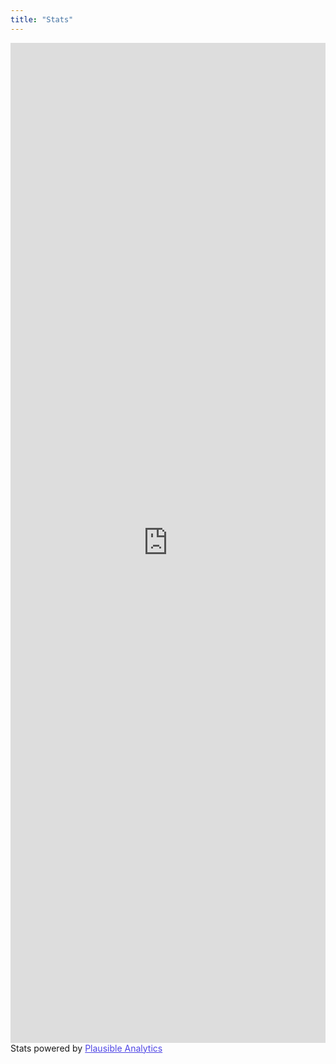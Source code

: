 ```yaml
---
title: "Stats"
---
```


<iframe plausible-embed src="https://plausible.io/share/openwashdata.org?auth=bLJN-ofrQCWq_cxOA6Udb&embed=true&theme=light" scrolling="no" frameborder="0" loading="lazy" style="width: 1px; min-width: 100%; height: 1600px;"></iframe>
<div style="font-size: 14px; padding-bottom: 14px;">Stats powered by <a target="_blank" style="color: #4F46E5; text-decoration: underline;" href="https://plausible.io">Plausible Analytics</a></div>
<script async src="https://plausible.io/js/embed.host.js"></script>